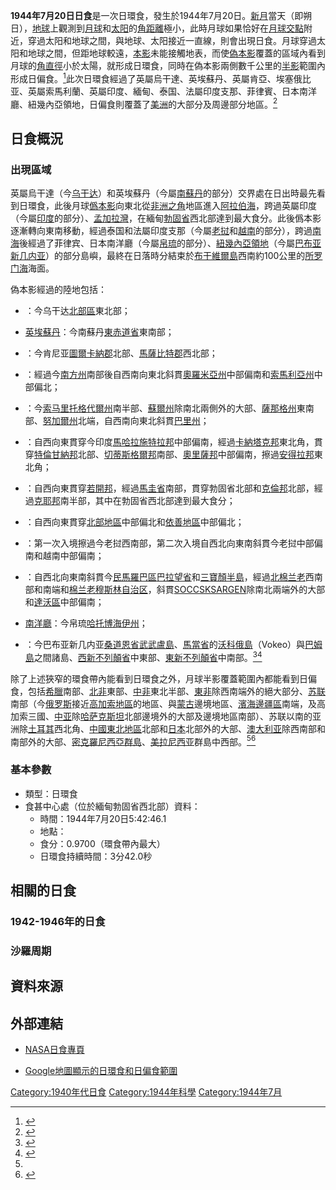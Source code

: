 {{NoteTA
|G1=Melayu
}}
{{Infobox Solar eclipse
| Year        = 1944
| Month       = 7
| Day         = 20
| Type        = 日環食
| Image       = SE1944Jul20A.png
| Image size  = 200px
| Image intro = 1944年7月20日日環食路徑圖
  <!--   日食資料   -->
| Gamma       = -0.0314
| Mag         = 0.9700
| Saros       = 135
| Saros total = 71
| Saros seq   = 35
  <!--     食甚     -->
| Duration    = 3分42.0秒
| Location    = [[緬甸國|緬甸]][[勃固省|勃固省]]西北部
| Coords      = {{coord|19|1.1|N|95|39.7|E}}
| Width       = 107.7公里
  <!--   開始時間   -->
| Partial     = 
| Start type  = 
| Centre      = 
| Greatest    = 5:42:46.1
  <!--     倒數     -->
| hour        = 05
| minute      = 42
| second      = 46
| Duration_s  = 
}}
'''1944年7月20日日食'''是一次日環食，發生於1944年7月20日。[[新月|新月]]當天（即朔日），[[地球|地球]]上觀測到[[月球|月球]]和[[太阳|太阳]]的[[角距離|角距離]]極小，此時月球如果恰好在[[月球交點|月球交點]]附近，穿過太阳和地球之間，與地球、太阳接近一直線，則會出現日食。月球穿過太阳和地球之間，但距地球較遠，[[本影|本影]]未能接觸地表，而使[[偽本影|偽本影]]覆蓋的區域內看到月球的[[角直徑|角直徑]]小於太陽，就形成日環食，同時在偽本影兩側數千公里的[[半影|半影]]範圍內形成日偏食。<ref name="astron">{{cite web|author=樊忠玉|title=日（月）食|url=http://www.astron.ac.cn/bencandy-51-1630-1.htm|publisher=中国天文科普网|accessdate=2016-03-27|archive-date=2014-09-17|archive-url=https://web.archive.org/web/20140917080048/http://www.astron.ac.cn/bencandy-51-1630-1.htm|dead-url=no}}</ref>此次日環食經過了英屬烏干達、英埃蘇丹、英屬肯亞、埃塞俄比亚、英屬索馬利蘭、英屬印度、緬甸、泰国、法屬印度支那、菲律賓、日本南洋廳、紐幾內亞領地，日偏食則覆蓋了[[美洲|美洲]]的大部分及周邊部分地區。<ref name="NASAGIF">{{cite web|author=Fred Espenak|title=Annular Solar Eclipse of 1944 Jul 20|url=http://eclipse.gsfc.nasa.gov/SEplot/SEplot1901/SE1944Jul20A.GIF|publisher=NASA Eclipse Web Site|accessdate=2016-03-27|archive-date=2020-10-20|archive-url=https://web.archive.org/web/20201020053900/https://eclipse.gsfc.nasa.gov/SEplot/SEplot1901/SE1944Jul20A.GIF|dead-url=no}}{{en}}</ref>

== 日食概況 ==
=== 出現區域 ===
英屬烏干達（今[[乌干达|乌干达]]）和英埃蘇丹（今屬[[南蘇丹|南蘇丹]]的部分）交界處在日出時最先看到日環食，此後月球[[僞本影|僞本影]]向東北從[[非洲之角|非洲之角]]地區進入[[阿拉伯海|阿拉伯海]]，跨過英屬印度（今屬[[印度|印度]]的部分）、[[孟加拉灣|孟加拉灣]]，在緬甸[[勃固省|勃固省]]西北部達到最大食分。此後僞本影逐漸轉向東南移動，經過泰国和法屬印度支那（今屬[[老挝|老挝]]和[[越南|越南]]的部分），跨過[[南海|南海]]後經過了菲律宾、日本南洋廳（今屬[[帛琉|帛琉]]的部分）、[[紐幾內亞領地|紐幾內亞領地]]（今屬[[巴布亚新几内亚|巴布亚新几内亚]]）的部分島嶼，最終在日落時分結束於[[布干維爾島|布干維爾島]]西南約100公里的[[所罗门海|所罗门海]]海面。

偽本影經過的陸地包括：
*{{flagicon|UGA|colonial}} {{link-en|英屬烏干達|Uganda Protectorate}}：今乌干达[[北部區_(烏干達)|北部區]]東北部；
*{{flagicon|UK}}{{flagicon|埃及王國}} [[英埃共管蘇丹|英埃蘇丹]]：今南蘇丹[[東赤道省|東赤道省]]東南部；
*{{flagicon|KEN|colonial}} {{link-en|英屬肯亞|British Kenya}}：今肯尼亚[[圖爾卡納郡|圖爾卡納郡]]北部、[[馬薩比特郡|馬薩比特郡]]西北部；
*{{flag|Ethiopian Empire|name=衣索比亞}}：經過今[[南方州|南方州]]南部後自西南向東北斜貫[[奧羅米亞州|奧羅米亞州]]中部偏南和[[索馬利亞州|索馬利亞州]]中部偏北；
*{{flag|British Somaliland|1903}}：今[[索马里|索马里]][[托格代爾州|托格代爾州]]南半部、[[蘇爾州|蘇爾州]]除南北兩側外的大部、[[薩那格州|薩那格州]]東南部、[[努加爾州|努加爾州]]北端，自西南向東北斜貫[[巴里州|巴里州]]；
*{{British Raj}}：自西向東貫穿今印度[[馬哈拉施特拉邦|馬哈拉施特拉邦]]中部偏南，經過[[卡納塔克邦|卡納塔克邦]]東北角，貫穿[[特倫甘納邦|特倫甘納邦]]北部、[[切蒂斯格爾邦|切蒂斯格爾邦]]南部、[[奧里薩邦|奧里薩邦]]中部偏南，擦過[[安得拉邦|安得拉邦]]東北角；
*{{flag|緬甸國|name=緬甸}}：自西向東貫穿[[若開邦|若開邦]]，經過[[馬圭省|馬圭省]]南部，貫穿勃固省北部和[[克倫邦|克倫邦]]北部，經過[[克耶邦|克耶邦]]南半部，其中在勃固省西北部達到最大食分；
*{{THA}}：自西向東貫穿[[泰國北部地區|北部地區]]中部偏北和[[依善地區|依善地區]]中部偏北；
*{{French Indochina}}：第一次入境擦過今老挝西南部，第二次入境自西北向東南斜貫今老挝中部偏南和越南中部偏南；
*{{flag|Second Philippine Republic|name=菲律賓}}：自西北向東南斜貫今[[民馬羅巴區|民馬羅巴區]][[巴拉望省|巴拉望省]]和[[三寶顏半島|三寶顏半島]]，經過[[北棉兰老|北棉兰老]]西南部和南端和[[棉兰老穆斯林自治区|棉兰老穆斯林自治区]]，斜貫[[SOCCSKSARGEN|SOCCSKSARGEN]]除南北兩端外的大部和[[達沃區|達沃區]]中部偏南；
*{{JPN-EMP}}[[南洋廳|南洋廳]]：今帛琉[[哈托博海伊州|哈托博海伊州]]；
*{{flag|New Guinea}}：今巴布亚新几内亚[[桑道恩省|桑道恩省]][[武武盧島|武武盧島]]、[[馬當省|馬當省]]的[[沃科俄島|沃科俄島]]（Vokeo）與[[巴姆島|巴姆島]]之間諸島、[[西新不列顛省|西新不列顛省]]中東部、[[東新不列顛省|東新不列顛省]]中南部。<ref>{{cite web|author=Fred Espenak|title=Annular Solar Eclipse of 1944 Jul 20 - Google Maps and Solar Eclipse Paths|url=http://eclipse.gsfc.nasa.gov/SEgoogle/SEgoogle1901/SE1944Jul20Agoogle.html|publisher=NASA Eclipse Web Site|accessdate=2016-03-27|archive-date=2020-10-20|archive-url=https://web.archive.org/web/20201020120741/https://eclipse.gsfc.nasa.gov/SEgoogle/SEgoogle1901/SE1944Jul20Agoogle.html|dead-url=no}}{{en}}</ref><ref>{{cite web|author=Xavier M. Jubier|title=Eclipse Annulaire de Soleil du 12 novembre 1947 - Cartographie Interactive Google (1944 July 20 Annular Solar Eclipse - Interactive Google Map)|url=http://xjubier.free.fr/site_pages/solar_eclipses/xSE_GoogleMap3.php?Ecl=+19440720|accessdate=2016-03-27|archive-date=2019-06-09|archive-url=https://web.archive.org/web/20190609071649/http://xjubier.free.fr/site_pages/solar_eclipses/xSE_GoogleMap3.php?Ecl=+19440720|dead-url=no}}{{fr}}{{en}}</ref>

除了上述狹窄的環食帶內能看到日環食之外，月球半影覆蓋範圍內都能看到日偏食，包括[[希臘王國|希臘]]南部、[[北部非洲|北非]]東部、[[中部非洲|中非]]東北半部、[[东部非洲|東非]]除西南端外的絕大部分、[[苏联|苏联]]南部（今[[俄罗斯|俄罗斯]]接近[[高加索地區|高加索地區]]的地區、與[[蒙古人民共和国|蒙古]]邊境地區、[[濱海邊疆區|濱海邊疆區]]南端，及高加索三國、[[中亚|中亚]]除[[哈萨克斯坦|哈萨克斯坦]]北部邊境外的大部及邊境地區南部）、苏联以南的亚洲除[[土耳其|土耳其]]西北角、[[中國東北地區|中國東北地區]]北部和[[日本|日本]]北部外的大部、[[澳大利亚|澳大利亚]]除西南部和南部外的大部、[[密克羅尼西亞群島|密克羅尼西亞群島]]、[[美拉尼西亚|美拉尼西亚]]群島中西部。<ref name="NASAGIF"/><ref>{{cite web|author=Fred Espenak|title=Catalog of Solar Eclipses (1901 to 2000)|url=http://eclipse.gsfc.nasa.gov/SEcat5/SE1901-2000.html|publisher=NASA Eclipse Web Site|accessdate=2016-03-27|archive-date=2008-08-29|archive-url=https://web.archive.org/web/20080829151131/http://eclipse.gsfc.nasa.gov/SEcat5/SE1901-2000.html|dead-url=no}}{{en}}</ref>

=== 基本參數 ===
{{NoteUTC}}
* 類型：日環食
* 食甚中心處（位於緬甸勃固省西北部）資料：
** 時間：1944年7月20日5:42:46.1
** 地點：{{coord|19|1.1|N|95|39.7|E}}
** 食分：0.9700（環食帶內最大）
** 日環食持續時間：3分42.0秒

== 相關的日食 ==
=== 1942-1946年的日食 ===
{{Solar eclipse set 1942-1946}}

=== 沙羅周期 ===
{{Solar Saros series 135}}

== 資料來源 ==
{{reflist}}

== 外部連結 ==
{{日食主題}}
* [http://eclipse.gsfc.nasa.gov/solar.html NASA日食專頁]{{Wayback|url=http://eclipse.gsfc.nasa.gov/solar.html |date=20190108200537 }}{{en}}
{{Solar eclipse NASA reference|1901/SE1944Jul20A}}
* [http://xjubier.free.fr/site_pages/solar_eclipses/xSE_GoogleMap3.php?Ecl=+19440720 Google地圖顯示的日環食和日偏食範圍]{{Wayback|url=http://xjubier.free.fr/site_pages/solar_eclipses/xSE_GoogleMap3.php?Ecl=+19440720 |date=20190609071649 }}{{fr}}{{en}}

{{Solar eclipses
|nature=日環食
|previous=[[1944年1月25日日食|1944年1月25日日食]]|natureprevious=日全食
|previoussamenature=[[1943年8月1日日食|1943年8月1日日食]]
|next=[[1945年1月14日日食|1945年1月14日日食]]|naturenext=日環食
|nextsamenature=[[1945年1月14日日食|1945年1月14日日食]]
}}
{{日食}}

[[Category:1940年代日食|Category:1940年代日食]]
[[Category:1944年科學|Category:1944年科學]]
[[Category:1944年7月|Category:1944年7月]]